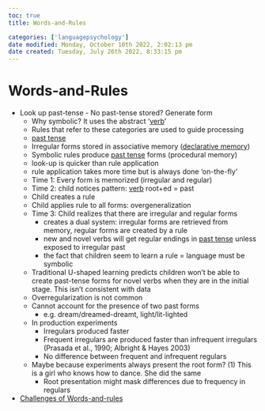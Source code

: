 ```yaml
---
toc: true
title: Words-and-Rules

categories: ['languagepsychology']
date modified: Monday, October 10th 2022, 2:02:13 pm
date created: Tuesday, July 26th 2022, 8:33:15 pm
---
```


# Words-and-Rules
- Look up past-tense
		- No past-tense stored? Generate form
	- Why symbolic? It uses the abstract '[verb](Verb.qmd)'
	- Rules that refer to these categories are used to guide processing
	- [past tense](past%20tense.qmd)
	- Irregular forms stored in associative memory ([declarative memory](Declarative%20memory.qmd))
	- Symbolic rules produce [past tense](past%20tense.qmd) forms (procedural memory)
	- look-up is quicker than rule application
	- rule application takes more time but is always done 'on-the-fly'
	- Time 1: Every form is memorized (irregular and regular)
	- Time 2: child notices pattern: [verb](Verb.qmd) root+ed = past
	- Child creates a rule
	- Child applies rule to all forms: overgeneralization
	- Time 3: Child realizes that there are irregular and regular forms
		- creates a dual system: irregular forms are retrieved from memory, regular forms are created by a rule
		- new and novel verbs will get regular endings in [past tense](past%20tense.qmd) unless exposed to irregular past
		- the fact that children seem to learn a rule = language must be symbolic
	- Traditional U-shaped learning predicts children won't be able to create past-tense forms for novel verbs when they are in the initial stage. This isn't consistent with data
	- Overregularization is not common
	- Cannot account for the presence of two past forms
		- e.g. dream/dreamed-dreamt, light/lit-lighted
	- In production experiments
		- Irregulars produced faster
		- Frequent irregulars are produced faster than infrequent irregulars (Prasada et al., 1990; Albright & Hayes 2003)
		- No difference between frequent and infrequent regulars
	- Maybe because experiments always present the root form? (1) This is a girl who knows how to dance. She did the same
		- Root presentation might mask differences due to frequency in regulars
- [Challenges of Words-and-rules](Challenges%20of%20Words-and-rules.qmd)
	



